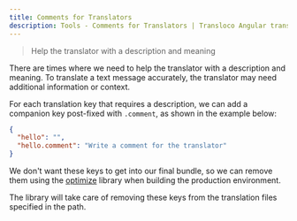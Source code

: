 ```yaml
---
title: Comments for Translators
description: Tools - Comments for Translators | Transloco Angular translations (i18n)
---
```


> Help the translator with a description and meaning

There are times where we need to help the translator with a description and meaning. To translate a text message accurately, the translator may need additional information or context.

For each translation key that requires a description, we can add a companion key post-fixed with `.comment`, as shown in the example below:

```json title="en.json"
{
  "hello": "",
  "hello.comment": "Write a comment for the translator"
}
```

We don't want these keys to get into our final bundle, so we can remove them using the [optimize](optimize) library when building the production environment.

The library will take care of removing these keys from the translation files specified in the path.
